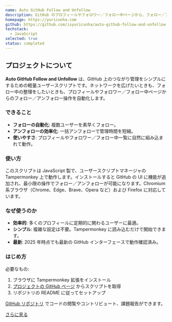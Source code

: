 ```yaml
---
name: Auto GitHub Follow and Unfollow
description: GitHub のプロフィールやフォロワー／フォロー中ページから、フォロー／アンフォローを自動化する軽量ユーザースクリプト。
homepage: https://yuricunha.com
github: https://github.com/isyuricunha/auto-github-follow-and-unfollow
techstack:
  - JavaScript
selected: true
status: completed
---
```


## プロジェクトについて

**Auto GitHub Follow and Unfollow** は、GitHub 上のつながり管理をシンプルにするための軽量ユーザースクリプトです。ネットワークを広げたいときも、フォロー中の整理をしたいときも、プロフィールやフォロワー／フォロー中ページからのフォロー／アンフォロー操作を自動化します。

### できること

- **フォローの自動化**: 複数ユーザーを素早くフォロー。
- **アンフォローの効率化**: 一括アンフォローで管理時間を短縮。
- **使いやすさ**: プロフィールやフォロワー／フォロー中一覧に自然に組み込まれて動作。

### 使い方

このスクリプトは JavaScript 製で、ユーザースクリプトマネージャの Tampermonkey 上で動作します。インストールすると GitHub の UI に機能が追加され、最小限の操作でフォロー／アンフォローが可能になります。Chromium 系ブラウザ（Chrome、Edge、Brave、Opera など）および Firefox に対応しています。

### なぜ使うのか

- **効率的**: 多くのプロフィールに定期的に関わるユーザーに最適。
- **シンプル**: 複雑な設定は不要。Tampermonkey に読み込むだけで開始できます。
- **最新**: 2025 年時点でも最新の GitHub インターフェースで動作確認済み。

### はじめ方

必要なもの:
1. ブラウザに Tampermonkey 拡張をインストール
2. [プロジェクトの GitHub ページ](https://github.com/isyuricunha/auto-github-follow-and-unfollow) からスクリプトを取得
3. リポジトリの README に従ってセットアップ

[GitHub リポジトリ](https://github.com/isyuricunha/auto-github-follow-and-unfollow) でコードの閲覧やコントリビュート、課題報告ができます。

[さらに見る](https://github.com/isyuricunha/auto-github-follow-and-unfollow)
